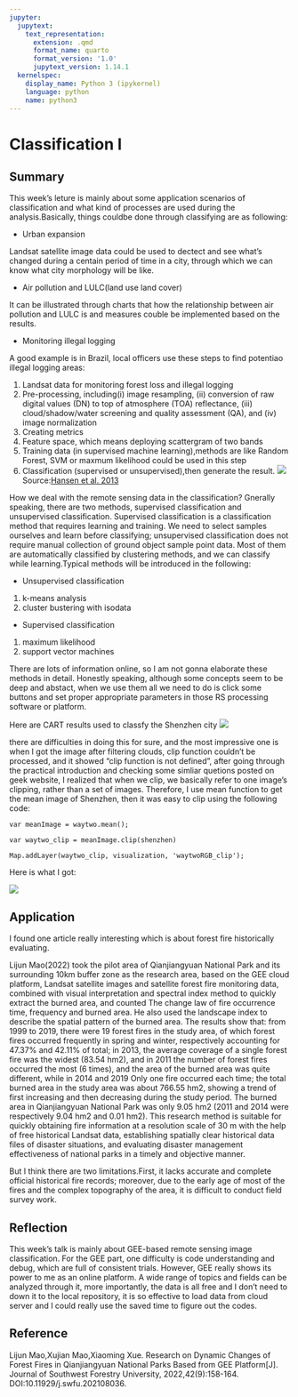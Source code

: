 ```yaml
---
jupyter:
  jupytext:
    text_representation:
      extension: .qmd
      format_name: quarto
      format_version: '1.0'
      jupytext_version: 1.14.1
  kernelspec:
    display_name: Python 3 (ipykernel)
    language: python
    name: python3
---
```


# Classification I

## Summary

This week's leture is mainly about some application scenarios of classification and what kind of processes are used during the analysis.Basically, things couldbe done through classifying are as following:

- Urban expansion

Landsat satellite image data could be used to dectect and see what's changed during a centain period of time in a city, through which we can know what city morphology will be like.

- Air pollution and LULC(land use land cover)

It can be illustrated through charts that how the relationship between air pollution and LULC is and measures couble be implemented based on the results.

- Monitoring illegal logging 

A good example is in Brazil, local officers use these steps to find potentiao illegal logging areas:

1. Landsat data for monitoring forest loss and illegal logging
2. Pre-processing, including(i) image resampling, (ii) conversion of raw digital values (DN) to top of atmosphere (TOA) reflectance, (iii) cloud/shadow/water screening and quality assessment (QA), and (iv) image normalization
3. Creating metrics
4. Feature space, which means deploying scattergram of two bands
5. Training data (in supervised machine learning),methods are like Random Forest, SVM or maxmum likelihood could be used in this step
6. Classification (supervised or unsupervised),then generate the result.
![](wk61.jpg)
Source:[Hansen et al. 2013](https://www.science.org/doi/10.1126/science.1244693)

How we deal with the remote sensing data in the classification? Gnerally speaking, there are two methods, supervised classification and unsupervised classification. Supervised classification is a classification method that requires learning and training. We need to select samples ourselves and learn before classifying; unsupervised classification does not require manual collection of ground object sample point data. Most of them are automatically classified by clustering methods, and we can classify while learning.Typical methods will be introduced in the following:

- Unsupervised classification 

1. k-means analysis
2. cluster bustering with isodata

- Supervised classification

1. maximum likelihood
2. support vector machines

There are lots of information online, so I am not gonna elaborate these methods in detail. Honestly speaking, although some concepts seem to be deep and abstact, when we use them all we need to do is click some buttons and set proper appropriate parameters in those RS processing software or platform.

Here are CART results used to classfy the Shenzhen city
![](wk62.jpg)

there are difficulties in doing this for sure, and the most impressive one is when I got the image after filtering clouds, clip function couldn't be processed, and it showed "clip function is not defined", after going through the practical introduction and checking some simliar quetions posted on geek website, I realized that when we clip, we basically refer to one image's clipping, rather than a set of images. Therefore, I use mean function to get the mean image of Shenzhen, then it was easy to clip using the following code:

```
var meanImage = waytwo.mean();

var waytwo_clip = meanImage.clip(shenzhen)

Map.addLayer(waytwo_clip, visualization, 'waytwoRGB_clip');

```
Here is what I got:

![](wk63.jpg)

## Application

I found one article really interesting which is about forest fire historically evaluating.

Lijun Mao(2022) took the pilot area of Qianjiangyuan National Park and its surrounding 10km buffer zone as the research area, based on the GEE cloud platform, Landsat satellite images and satellite forest fire monitoring data, combined with visual interpretation and spectral index method to quickly extract the burned area, and counted The change law of fire occurrence time, frequency and burned area. He also used the landscape index to describe the spatial pattern of the burned area. The results show that: from 1999 to 2019, there were 19 forest fires in the study area, of which forest fires occurred frequently in spring and winter, respectively accounting for 47.37% and 42.11% of total; in 2013, the average coverage of a single forest fire was the widest (83.54 hm2), and in 2011 the number of forest fires occurred the most (6 times), and the area of the burned area was quite different, while in 2014 and 2019 Only one fire occurred each time; the total burned area in the study area was about 766.55 hm2, showing a trend of first increasing and then decreasing during the study period. The burned area in Qianjiangyuan National Park was only 9.05 hm2 (2011 and 2014 were respectively 9.04 hm2 and 0.01 hm2). This research method is suitable for quickly obtaining fire information at a resolution scale of 30 m with the help of free historical Landsat data, establishing spatially clear historical data files of disaster situations, and evaluating disaster management effectiveness of national parks in a timely and objective manner.

But I think there are two limitations.First, it lacks accurate and complete official historical fire records; moreover, due to the early age of most of the fires and the complex topography of the area, it is difficult to conduct field survey work.



## Reflection

This week's talk is mainly about GEE-based remote sensing image classification. For the GEE part, one difficulty is code understanding and debug, which are full of consistent trials. However, GEE really shows its power to me as an online platform. A wide range of topics and fields can be analyzed through it, more importantly, the data is all free and I don't need to down it to the local repository, it is so effective to load data from cloud server and I could really use the saved time to figure out the codes.

## Reference

Lijun Mao,Xujian Mao,Xiaoming Xue. Research on Dynamic Changes of Forest Fires in Qianjiangyuan National Parks Based from GEE Platform[J]. Journal of Southwest Forestry University, 2022,42(9):158-164. DOI:10.11929/j.swfu.202108036.
